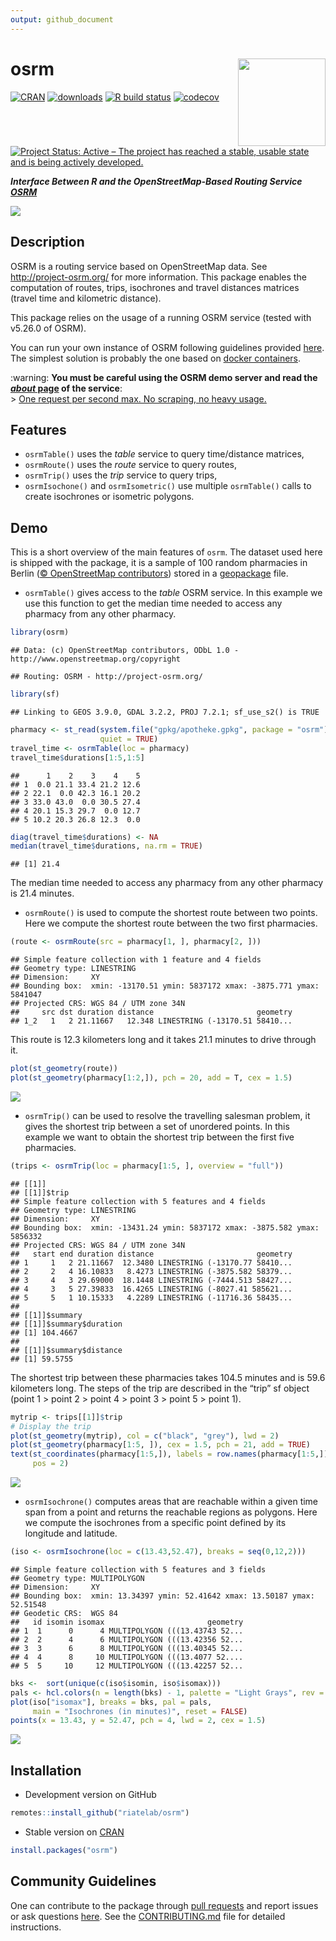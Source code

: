 ```yaml
---
output: github_document
---
```


# osrm   <img src="man/figures/logo.png" align="right" width="140"/>

[![CRAN](https://www.r-pkg.org/badges/version/osrm)](https://cran.r-project.org/package=osrm)
[![downloads](https://cranlogs.r-pkg.org/badges/osrm?color=brightgreen)](https://cran.r-project.org/package=osrm)
[![R build status](https://github.com/riatelab/osrm/actions/workflows/check-standard.yaml/badge.svg)](https://github.com/riatelab/osrm/actions)
[![codecov](https://codecov.io/gh/riatelab/osrm/branch/master/graph/badge.svg?token=JOJNuBCH9M)](https://app.codecov.io/gh/riatelab/osrm)
[![Project Status: Active – The project has reached a stable, usable state and is being actively developed.](https://www.repostatus.org/badges/latest/active.svg)](https://www.repostatus.org/#active)



***Interface Between R and the OpenStreetMap-Based Routing Service [OSRM](http://project-osrm.org/)***

![](https://raw.githubusercontent.com/riatelab/osrm/master/img/cover.png)

## Description
OSRM is a routing service based on OpenStreetMap data. See <http://project-osrm.org/> for more information. This package enables the computation of routes, trips, isochrones and travel distances matrices (travel time and kilometric distance).

This package relies on the usage of a running OSRM service (tested with v5.26.0 of OSRM).    

You can run your own instance of OSRM following guidelines provided [here](https://github.com/Project-OSRM/osrm-backend). The simplest solution is probably the one based on [docker containers](https://github.com/Project-OSRM/osrm-backend#using-docker).    



:warning: **You must be careful using the OSRM demo server and read the [*about* page](https://routing.openstreetmap.de/about.html) of the service**:    
> [One request per second max. No scraping, no heavy usage.](https://routing.openstreetmap.de/about.html)


## Features

- `osrmTable()` uses the *table* service to query time/distance matrices,
- `osrmRoute()` uses the *route* service to query routes,
- `osrmTrip()` uses the *trip* service to query trips,
- `osrmIsochone()` and `osrmIsometric()` use multiple `osrmTable()` calls to create isochrones or isometric polygons.

## Demo

This is a short overview of the main features of `osrm`. The dataset used here is shipped with the package, it is a sample of 100 random pharmacies in Berlin ([© OpenStreetMap contributors](https://www.openstreetmap.org/copyright/en)) stored in a [geopackage](https://www.geopackage.org/) file.  

* `osrmTable()` gives access to the *table* OSRM service. In this example we use this function to get the median time needed to access any pharmacy from any other pharmacy.   

``` r
library(osrm)
```

    ## Data: (c) OpenStreetMap contributors, ODbL 1.0 - http://www.openstreetmap.org/copyright

    ## Routing: OSRM - http://project-osrm.org/


``` r
library(sf)
```

    ## Linking to GEOS 3.9.0, GDAL 3.2.2, PROJ 7.2.1; sf_use_s2() is TRUE

``` r
pharmacy <- st_read(system.file("gpkg/apotheke.gpkg", package = "osrm"), 
                    quiet = TRUE)
travel_time <- osrmTable(loc = pharmacy)
travel_time$durations[1:5,1:5]
```

    ##      1    2    3    4    5
    ## 1  0.0 21.1 33.4 21.2 12.6
    ## 2 22.1  0.0 42.3 16.1 20.2
    ## 3 33.0 43.0  0.0 30.5 27.4
    ## 4 20.1 15.3 29.7  0.0 12.7
    ## 5 10.2 20.3 26.8 12.3  0.0

``` r
diag(travel_time$durations) <- NA
median(travel_time$durations, na.rm = TRUE)
```

    ## [1] 21.4

The median time needed to access any pharmacy from any other pharmacy is 21.4 minutes. 


* `osrmRoute()` is used to compute the shortest route between two points. Here we compute the shortest route between the two first pharmacies. 

``` r
(route <- osrmRoute(src = pharmacy[1, ], pharmacy[2, ]))
```

    ## Simple feature collection with 1 feature and 4 fields
    ## Geometry type: LINESTRING
    ## Dimension:     XY
    ## Bounding box:  xmin: -13170.51 ymin: 5837172 xmax: -3875.771 ymax: 5841047
    ## Projected CRS: WGS 84 / UTM zone 34N
    ##     src dst duration distance                       geometry
    ## 1_2   1   2 21.11667   12.348 LINESTRING (-13170.51 58410...

This route is 12.3 kilometers long and it takes 21.1 minutes to drive through it. 

``` r
plot(st_geometry(route))
plot(st_geometry(pharmacy[1:2,]), pch = 20, add = T, cex = 1.5)
```

![](route.png)


* `osrmTrip()` can be used to resolve the travelling salesman problem, it gives the shortest trip between a set of unordered points. In this example we want to obtain the shortest trip between the first five pharmacies. 

``` r
(trips <- osrmTrip(loc = pharmacy[1:5, ], overview = "full"))
```

    ## [[1]]
    ## [[1]]$trip
    ## Simple feature collection with 5 features and 4 fields
    ## Geometry type: LINESTRING
    ## Dimension:     XY
    ## Bounding box:  xmin: -13431.24 ymin: 5837172 xmax: -3875.582 ymax: 5856332
    ## Projected CRS: WGS 84 / UTM zone 34N
    ##   start end duration distance                       geometry
    ## 1     1   2 21.11667  12.3480 LINESTRING (-13170.77 58410...
    ## 2     2   4 16.10833   8.4273 LINESTRING (-3875.582 58379...
    ## 3     4   3 29.69000  18.1448 LINESTRING (-7444.513 58427...
    ## 4     3   5 27.39833  16.4265 LINESTRING (-8027.41 585621...
    ## 5     5   1 10.15333   4.2289 LINESTRING (-11716.36 58435...
    ## 
    ## [[1]]$summary
    ## [[1]]$summary$duration
    ## [1] 104.4667
    ## 
    ## [[1]]$summary$distance
    ## [1] 59.5755

The shortest trip between these pharmacies takes 104.5 minutes and is 59.6 kilometers long. The steps of the trip are described in the "trip" sf object (point 1 > point 2 > point 4 > point 3 > point 5 > point 1).

``` r
mytrip <- trips[[1]]$trip
# Display the trip
plot(st_geometry(mytrip), col = c("black", "grey"), lwd = 2)
plot(st_geometry(pharmacy[1:5, ]), cex = 1.5, pch = 21, add = TRUE)
text(st_coordinates(pharmacy[1:5,]), labels = row.names(pharmacy[1:5,]), 
     pos = 2)
```

![](trip.png)


* `osrmIsochrone()` computes areas that are reachable within a given time span from a point and returns the reachable regions as polygons. Here we compute the isochrones from a specific point defined by its longitude and latitude. 

``` r
(iso <- osrmIsochrone(loc = c(13.43,52.47), breaks = seq(0,12,2)))
```

    ## Simple feature collection with 5 features and 3 fields
    ## Geometry type: MULTIPOLYGON
    ## Dimension:     XY
    ## Bounding box:  xmin: 13.34397 ymin: 52.41642 xmax: 13.50187 ymax: 52.51548
    ## Geodetic CRS:  WGS 84
    ##   id isomin isomax                       geometry
    ## 1  1      0      4 MULTIPOLYGON (((13.43743 52...
    ## 2  2      4      6 MULTIPOLYGON (((13.42356 52...
    ## 3  3      6      8 MULTIPOLYGON (((13.40345 52...
    ## 4  4      8     10 MULTIPOLYGON (((13.4077 52....
    ## 5  5     10     12 MULTIPOLYGON (((13.42257 52...

``` r
bks <-  sort(unique(c(iso$isomin, iso$isomax)))
pals <- hcl.colors(n = length(bks) - 1, palette = "Light Grays", rev = TRUE)
plot(iso["isomax"], breaks = bks, pal = pals, 
     main = "Isochrones (in minutes)", reset = FALSE)
points(x = 13.43, y = 52.47, pch = 4, lwd = 2, cex = 1.5)
```

![](iso.png)


## Installation

* Development version on GitHub
```r
remotes::install_github("riatelab/osrm")
```

* Stable version on [CRAN](https://CRAN.R-project.org/package=osrm/)
```r
install.packages("osrm")
```

## Community Guidelines

One can contribute to the package through [pull requests](https://github.com/riatelab/osrm/pulls) and report issues or ask questions [here](https://github.com/riatelab/osrm/issues). See the [CONTRIBUTING.md](https://github.com/riatelab/osrm/blob/master/CONTRIBUTING.md) file for detailed instructions. 
